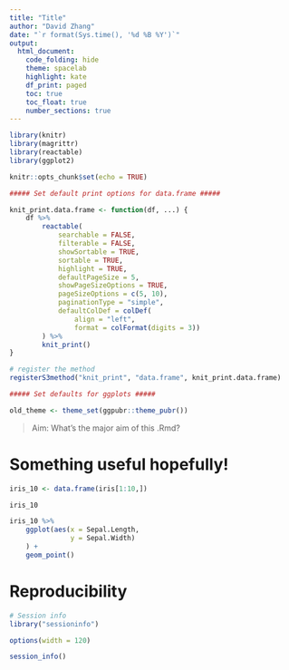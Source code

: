 ```yaml
---
title: "Title"
author: "David Zhang"
date: "`r format(Sys.time(), '%d %B %Y')`"
output: 
  html_document:
    code_folding: hide
    theme: spacelab
    highlight: kate
    df_print: paged
    toc: true
    toc_float: true
    number_sections: true
---
```


```r

library(knitr)
library(magrittr)
library(reactable)
library(ggplot2)

knitr::opts_chunk$set(echo = TRUE)

##### Set default print options for data.frame #####

knit_print.data.frame <- function(df, ...) {
    df %>% 
        reactable(
            searchable = FALSE, 
            filterable = FALSE, 
            showSortable = TRUE, 
            sortable = TRUE, 
            highlight = TRUE, 
            defaultPageSize = 5,
            showPageSizeOptions = TRUE,
            pageSizeOptions = c(5, 10),
            paginationType = "simple",
            defaultColDef = colDef(
                align = "left",
                format = colFormat(digits = 3))
        ) %>% 
        knit_print()
}

# register the method
registerS3method("knit_print", "data.frame", knit_print.data.frame)

##### Set defaults for ggplots #####

old_theme <- theme_set(ggpubr::theme_pubr())

```

> Aim: What's the major aim of this .Rmd?

# Something useful hopefully!

```r

iris_10 <- data.frame(iris[1:10,]) 

iris_10

iris_10 %>% 
    ggplot(aes(x = Sepal.Length,
               y = Sepal.Width)
    ) +
    geom_point()

```

# Reproducibility

```r

# Session info
library("sessioninfo")

options(width = 120)

session_info()
```
